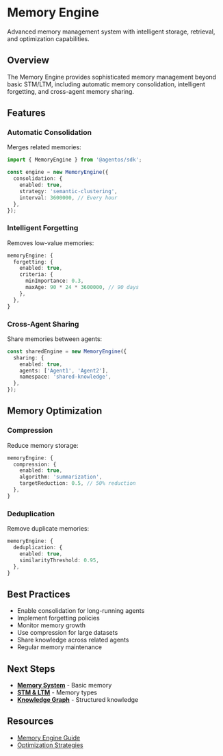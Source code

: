 # Memory Engine

Advanced memory management system with intelligent storage, retrieval, and optimization capabilities.

## Overview

The Memory Engine provides sophisticated memory management beyond basic STM/LTM, including automatic memory consolidation, intelligent forgetting, and cross-agent memory sharing.

## Features

### Automatic Consolidation

Merges related memories:

```typescript
import { MemoryEngine } from '@agentos/sdk';

const engine = new MemoryEngine({
  consolidation: {
    enabled: true,
    strategy: 'semantic-clustering',
    interval: 3600000, // Every hour
  },
});
```

### Intelligent Forgetting

Removes low-value memories:

```typescript
memoryEngine: {
  forgetting: {
    enabled: true,
    criteria: {
      minImportance: 0.3,
      maxAge: 90 * 24 * 3600000, // 90 days
    },
  },
}
```

### Cross-Agent Sharing

Share memories between agents:

```typescript
const sharedEngine = new MemoryEngine({
  sharing: {
    enabled: true,
    agents: ['Agent1', 'Agent2'],
    namespace: 'shared-knowledge',
  },
});
```

## Memory Optimization

### Compression

Reduce memory storage:

```typescript
memoryEngine: {
  compression: {
    enabled: true,
    algorithm: 'summarization',
    targetReduction: 0.5, // 50% reduction
  },
}
```

### Deduplication

Remove duplicate memories:

```typescript
memoryEngine: {
  deduplication: {
    enabled: true,
    similarityThreshold: 0.95,
  },
}
```

## Best Practices

- Enable consolidation for long-running agents
- Implement forgetting policies
- Monitor memory growth
- Use compression for large datasets
- Share knowledge across related agents
- Regular memory maintenance

## Next Steps

- **[Memory System](/docs/sdk/memory-system)** - Basic memory
- **[STM & LTM](/docs/sdk/stm-ltm)** - Memory types
- **[Knowledge Graph](/docs/platform/knowledge-graph)** - Structured knowledge

## Resources

- [Memory Engine Guide](https://agentos.dev/memory-engine)
- [Optimization Strategies](https://agentos.dev/memory-optimization)

